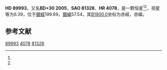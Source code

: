 {{Starbox begin
| name = HD 89993
}}
{{Starbox observe
| epoch = [[J2000.0|J2000.0]]
| constell = {{星座名待查}}<ref name=SIMBAD>{{cite web
 | url=http://simbad.u-strasbg.fr/simbad/sim-id?Ident=HR+4078
 | title =Pulsating variable Star
 | publisher=Centre de Données astronomiques de Strasbourg
 | work=SIMBAD
 | accessdate=2012-07-13}}</ref><ref name=DATA>{{cite web
 | url=http://vizier.u-strasbg.fr/viz-bin/VizieR-5?-out.add=.&-source=5050&-corr=PK=HR&-out.max=9999&HR=4078
 | title=VizieR Detailed Page
 | accessdate=2012-07-13
 | archive-date=2019-02-16
 | archive-url=https://web.archive.org/web/20190216122022/http://vizier.u-strasbg.fr/viz-bin/VizieR-5?-out.add=.&-source=5050&-corr=PK=HR&-out.max=9999&HR=4078
 | dead-url=no
 }}</ref>
| 星官 = 
| ra = {{RA|10|23|41.8}}<ref name=SIMBAD /><ref name=DATA />
| dec = {{DEC|+29|36|57}}<ref name=SIMBAD /><ref name=DATA />
| appmag_v = 6.39<ref name=SIMBAD /><ref name=DATA />
}}
{{Starbox character
| class = G8III<ref name=SIMBAD /><ref name=DATA />
| b-v = 1.09<ref name=SIMBAD /><ref name=DATA />
| u-b = 0.94<ref name=SIMBAD /><ref name=DATA />
| r-i = <ref name=SIMBAD /><ref name=DATA />
| variable = 
}}
{{Starbox astrometry
| radial_v = 0.94
| prop_mo_ra = -13
| parallax = 
| p_error = 
}}
{{Starbox catalog
| names =BD+30 2005，[[SAO星表|SAO]] 81328，[[HD星表|HD]] 89993，[[HR星表|HR]] 4078}}
{{Starbox reference |Simbad=HR+4078}}
{{Starbox end}}

'''HD 89993'''，又名'''BD+30 2005'''，'''SAO 81328'''、'''HR 4078'''，是一颗恒星<ref name=SIMBAD /><ref name=DATA />，视星等为6.39，位于[[銀道座標系|銀經]]199.69，[[銀道座標系|銀緯]]57.54，其[[B1900.0|B1900.0]]坐标为赤經{{RA|10|18|2.3}}，赤緯{{DEC|+30|57.54|18}}。

== 参考文献 ==
{{reflist}}

{{star-stub}}

[[Category:HD和HDE天體|89993]]
[[Category:HR天體|4078]]
[[Category:SAO天體|81328]]